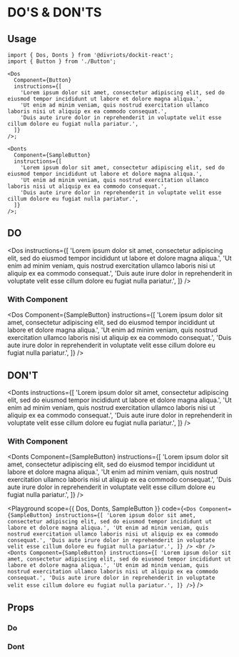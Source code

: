 
# DO'S & DON'TS

## Usage

```tsx
import { Dos, Donts } from '@divriots/dockit-react';
import { Button } from './Button';

<Dos
  Component={Button}
  instructions={[
    'Lorem ipsum dolor sit amet, consectetur adipiscing elit, sed do eiusmod tempor incididunt ut labore et dolore magna aliqua.',
    'Ut enim ad minim veniam, quis nostrud exercitation ullamco laboris nisi ut aliquip ex ea commodo consequat.',
    'Duis aute irure dolor in reprehenderit in voluptate velit esse cillum dolore eu fugiat nulla pariatur.',
  ]}
/>;

<Donts
  Component={SampleButton}
  instructions={[
    'Lorem ipsum dolor sit amet, consectetur adipiscing elit, sed do eiusmod tempor incididunt ut labore et dolore magna aliqua.',
    'Ut enim ad minim veniam, quis nostrud exercitation ullamco laboris nisi ut aliquip ex ea commodo consequat.',
    'Duis aute irure dolor in reprehenderit in voluptate velit esse cillum dolore eu fugiat nulla pariatur.',
  ]}
/>;
```

## DO

<Description of={Dos} />

<Dos
  instructions={[
    'Lorem ipsum dolor sit amet, consectetur adipiscing elit, sed do eiusmod tempor incididunt ut labore et dolore magna aliqua.',
    'Ut enim ad minim veniam, quis nostrud exercitation ullamco laboris nisi ut aliquip ex ea commodo consequat.',
    'Duis aute irure dolor in reprehenderit in voluptate velit esse cillum dolore eu fugiat nulla pariatur.',
  ]}
/>

### With Component

<Dos
  Component={SampleButton}
  instructions={[
    'Lorem ipsum dolor sit amet, consectetur adipiscing elit, sed do eiusmod tempor incididunt ut labore et dolore magna aliqua.',
    'Ut enim ad minim veniam, quis nostrud exercitation ullamco laboris nisi ut aliquip ex ea commodo consequat.',
    'Duis aute irure dolor in reprehenderit in voluptate velit esse cillum dolore eu fugiat nulla pariatur.',
  ]}
/>

## DON'T

<Description of={Donts} />

<Donts
  instructions={[
    'Lorem ipsum dolor sit amet, consectetur adipiscing elit, sed do eiusmod tempor incididunt ut labore et dolore magna aliqua.',
    'Ut enim ad minim veniam, quis nostrud exercitation ullamco laboris nisi ut aliquip ex ea commodo consequat.',
    'Duis aute irure dolor in reprehenderit in voluptate velit esse cillum dolore eu fugiat nulla pariatur.',
  ]}
/>

### With Component

<Donts
  Component={SampleButton}
  instructions={[
    'Lorem ipsum dolor sit amet, consectetur adipiscing elit, sed do eiusmod tempor incididunt ut labore et dolore magna aliqua.',
    'Ut enim ad minim veniam, quis nostrud exercitation ullamco laboris nisi ut aliquip ex ea commodo consequat.',
    'Duis aute irure dolor in reprehenderit in voluptate velit esse cillum dolore eu fugiat nulla pariatur.',
  ]}
/>

<Playground
  scope={{ Dos, Donts, SampleButton }}
  code={`
<Dos
  Component={SampleButton}
  instructions={[
    'Lorem ipsum dolor sit amet, consectetur adipiscing elit, sed do eiusmod tempor incididunt ut labore et dolore magna aliqua.',
    'Ut enim ad minim veniam, quis nostrud exercitation ullamco laboris nisi ut aliquip ex ea commodo consequat.',
    'Duis aute irure dolor in reprehenderit in voluptate velit esse cillum dolore eu fugiat nulla pariatur.',
  ]}
/>
<br />
<Donts
  Component={SampleButton}
  instructions={[
    'Lorem ipsum dolor sit amet, consectetur adipiscing elit, sed do eiusmod tempor incididunt ut labore et dolore magna aliqua.',
    'Ut enim ad minim veniam, quis nostrud exercitation ullamco laboris nisi ut aliquip ex ea commodo consequat.',
    'Duis aute irure dolor in reprehenderit in voluptate velit esse cillum dolore eu fugiat nulla pariatur.',
  ]}
/>
`}
/>

## Props

### Do

<Props of={Dos} />

### Dont

<Props of={Donts} />
